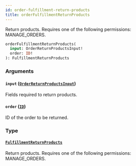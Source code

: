 ```yaml
---
id: order-fulfillment-return-products
title: orderFulfillmentReturnProducts
---
```


Return products. Requires one of the following permissions: MANAGE_ORDERS.

```graphql
orderFulfillmentReturnProducts(
  input: OrderReturnProductsInput!
  order: ID!
): FulfillmentReturnProducts
```

### Arguments

#### `input` ([`OrderReturnProductsInput`](../../../developer/api-reference/inputs/order-return-products-input))

Fields required to return products.

#### `order` ([`ID`](../../../developer/api-reference/scalars/id))

ID of the order to be returned.

### Type

#### [`FulfillmentReturnProducts`](../../../developer/api-reference/objects/fulfillment-return-products)

Return products. Requires one of the following permissions: MANAGE_ORDERS.
